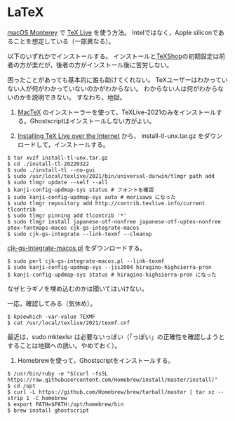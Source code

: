 # LaTeX {#LaTeX}

[macOS Monterey](https://www.apple.com/jp/macos/monterey/) で [TeX Live](https://www.tug.org/texlive/) を使う方法。
Intelではなく，Apple siliconであることを想定している（一部異なる）。

以下のいずれかでインストールする。
インストールと[TeXShop](https://pages.uoregon.edu/koch/texshop/)の初期設定は前者の方が楽だが，後者の方がインストール後に苦労しない。

困ったことがあっても基本的に誰も助けてくれない。
TeXユーザーはわかっていない人が何がわかっていないのかがわからない。
わからない人は何がわからないのかを説明できない。
すなわち，地獄。

1. [MacTeX](https://www.tug.org/mactex/) のインストーラーを使って，TeXLive-2021のみをインストールする。Ghostscriptはインストールしない方がよい。

1. [Installing TeX Live over the Internet](https://www.tug.org/texlive/acquire-netinstall.html) から，
install-tl-unx.tar.gz をダウンロードして，インストールする。
```
$ tar xvzf install-tl-unx.tar.gz
$ cd ./install-tl-20220322
$ sudo ./install-tl --no-gui
$ sudo /usr/local/texlive/2021/bin/universal-darwin/tlmgr path add
$ sudo tlmgr update --self --all
$ kanji-config-updmap-sys status # フォントを確認
$ sudo kanji-config-updmap-sys auto # morisawa になった
$ sudo tlmgr repository add http://contrib.texlive.info/current tlcontrib
$ sudo tlmgr pinning add tlcontrib '*'
$ sudo tlmgr install japanese-otf-nonfree japanese-otf-uptex-nonfree ptex-fontmaps-macos cjk-gs-integrate-macos
$ sudo cjk-gs-integrate --link-texmf --cleanup
```
[cjk-gs-integrate-macos.pl](https://raw.githubusercontent.com/texjporg/cjk-gs-support/master/cjk-gs-integrate-macos.pl) をダウンロードする。
```
$ sudo perl cjk-gs-integrate-macos.pl --link-texmf
$ sudo kanji-config-updmap-sys --jis2004 hiragino-highsierra-pron
$ kanji-config-updmap-sys status # hiragino-highsierra-pron になった
```
なぜヒラギノを埋め込むのかは聞いてはいけない。

一応，確認してみる（気休め）。
```
$ kpsewhich -var-value TEXMF
$ cat /usr/local/texlive/2021/texmf.cnf
```

最近は，sudo mktexlsr は必要ないっぽい（「っぽい」の正確性を確認しようとすることは地獄への誘い。やめておく）。

1. Homebrewを使って，Ghostscriptをインストールする。
```
$ /usr/bin/ruby -e "$(curl -fsSL https://raw.githubusercontent.com/Homebrew/install/master/install)"
$ cd /opt
$ curl -L https://github.com/Homebrew/brew/tarball/master | tar xz --strip 1 -C homebrew
$ export PATH=$PATH:/opt/homebrew/bin
$ brew install ghostscript
```
